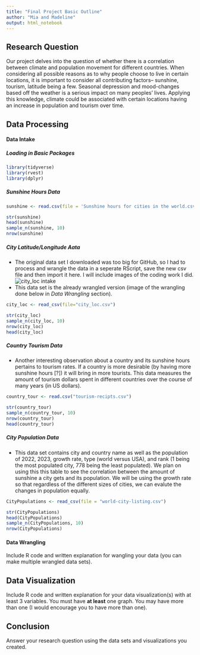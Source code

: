 ```yaml
---
title: "Final Project Basic Outline"
author: "Mia and Madeline"
output: html_notebook
---
```


## Research Question 

Our project delves into the question of whether there is a correlation between climate and population movement for different countries. When considering all possible reasons as to why people choose to live in certain locations, it is important to consider all contributing factors-- sunshine, tourism, latitude being a few. Seasonal depression and mood-changes based off the weather is a serious impact on many peoples' lives. Applying this knowledge, climate could be associated with certain locations having an increase in population and tourism over time. 


## Data Processing 

#### Data Intake 

##### Loading in Basic Packages

```r
library(tidyverse)
library(rvest)
library(dplyr)
```


##### Sunshine Hours Data

```r
sunshine <- read.csv(file = 'Sunshine hours for cities in the world.csv')

str(sunshine)
head(sunshine)
sample_n(sunshine, 10)
nrow(sunshine)
```


##### City Latitude/Longitude Aata

- The original data set I downloaded was too big for GitHub, so I had to process and wrangle the data in a seperate RScript, save the new csv file and then import it here. I will include images of the coding work I did.
![city_loc intake](city_loc_intake.png)
- This data set is the already wrangled version (image of the wrangling done below in *Data Wrangling* section).

```r
city_loc <- read_csv(file="city_loc.csv")

str(city_loc)
sample_n(city_loc, 10)
nrow(city_loc)
head(city_loc)
```  


##### Country Tourism Data

- Another interesting observation about a country and its sunshine hours pertains to tourism rates. If a country is more desirable (by having more sunshine hours [?]) it will bring in more tourists. This data measures the amount of tourism dollars spent in different countries over the course of many years (in US dollars).
```r
country_tour <- read.csv("tourism-recipts.csv")

str(country_tour)
sample_n(country_tour, 10)
nrow(country_tour)
head(country_tour)
```


##### City Population Data

- This data set contains city and country name as well as the population of 2022, 2023, growth rate, type (world versus USA), and rank (1 being the most populated city, 778 being the least populated). We plan on using this this table to see the correlation between the amount of sunshine a city gets and its population. We will be using the growth rate so that regardless of the different sizes of cities, we can evalute the changes in population equally.
```r
CityPopulations <- read_csv(file = "world-city-listing.csv")

str(CityPopulations)
head(CityPopulations)
sample_n(CityPopulations, 10)
nrow(CityPopulations)
```


#### Data Wrangling 

Include R code and written explanation for wangling your data (you can make multiple wrangled data sets). 




## Data Visualization

Include R code and written explanation for your data visualization(s) with at least 3 variables. You must have **at least** one graph. You may have more than one (I would encourage you to have more than one). 




## Conclusion

Answer your research question using the data sets and visualizations you created. 
